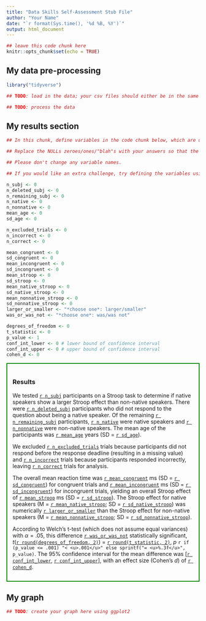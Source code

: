 ```yaml
---
title: "Data Skills Self-Assessment Stub File"
author: "Your Name"
date: "`r format(Sys.time(), '%d %B, %Y')`"
output: html_document
---
```


```r
## leave this code chunk here
knitr::opts_chunk$set(echo = TRUE)
```

## My data pre-processing

<!-- below this line, you can add or alter any code chunks or text as needed -->

```r
library("tidyverse")

## TODO: load in the data; your csv files should either be in the same directory as this Rmd file, or in a subdirectory named 'data', and should be named 'demographics.csv' and 'stroop.csv'

## TODO: process the data
```

<!-- above this line, add or alter any code chunks or text as needed -->

## My results section

```r
## In this chunk, define variables in the code chunk below, which are used to create the results section.

## Replace the NULLs zeroes/ones/"blah"s with your answers so that the values go in the right places in the results section. You DO NOT need to edit anything in the results section itself, just define the variables.

## Please don't change any variable names.

## If you would like an extra challenge, try defining the variables using R code rather than just typing in the numbers from the output (but don't get hung up on this if you have trouble)

n_subj <- 0
n_deleted_subj <- 0
n_remaining_subj <- 0
n_native <- 0
n_nonnative <- 0
mean_age <- 0
sd_age <- 0

n_excluded_trials <- 0
n_incorrect <- 0
n_correct <- 0

mean_congruent <- 0
sd_congruent <- 0
mean_incongruent <- 0
sd_incongruent <- 0
mean_stroop <- 0
sd_stroop <- 0
mean_native_stroop <- 0
sd_native_stroop <- 0
mean_nonnative_stroop <- 0
sd_nonnative_stroop <- 0
larger_or_smaller <- "*choose one*: larger/smaller" 
was_or_was_not <- "*choose one*: was/was not" 

degrees_of_freedom <- 0
t_statistic <- 0
p_value <- 1  
conf_int_lower <- 0 # lower bound of confidence interval
conf_int_upper <- 0 # upper bound of confidence interval
cohen_d <- 0
```

<!-- you don't need to alter anything below this line -->
<div style="padding:1em; border: 2px solid green;">

### Results

We tested <u>`r n_subj`</u> participants on a Stroop task to determine if native speakers show a larger Stroop effect than non-native speakers. 
There were <u>`r n_deleted_subj`</u>
participants who did not respond to the question about being a native speaker. Of the remaining <u>`r n_remaining_subj`</u> participants, 
<u>`r n_native`</u> were native speakers and 
<u>`r n_nonnative`</u> were non-native speakers.
The mean age of the participants was <u>`r mean_age`</u> years 
(SD = <u>`r sd_age`</u>).

We excluded <u>`r n_excluded_trials`</u> trials because participants did not respond before the response deadline (resulting in a missing value) and 
<u>`r n_incorrect`</u> trials because participants responded incorrectly, leaving <u>`r n_correct`</u> trials for analysis.

The overall mean reaction time was 
<u>`r mean_congruent`</u> ms (SD = <u>`r sd_congruent`</u>) 
for congruent trials and 
<u>`r mean_incongruent`</u> ms (SD = <u>`r sd_incongruent`</u>) 
for incongruent trials, yielding an overall Stroop effect of 
<u>`r mean_stroop`</u> ms (SD = <u>`r sd_stroop`</u>). 
The Stroop effect for native speakers 
(M = <u>`r mean_native_stroop`</u>; 
SD = <u>`r sd_native_stroop`</u>) 
was numerically <u>`r larger_or_smaller`</u>
than the Stroop effect for non-native speakers
(M = <u>`r mean_nonnative_stroop`</u>; 
SD = <u>`r sd_nonnative_stroop`</u>).

According to Welch's t-test (which does not assume equal variances) with $\alpha = .05$, this difference 
<u>`r was_or_was_not`</u> 
statistically significant,
$t$(<u>`r round(degrees_of_freedom, 2)`</u>) = <u>`r round(t_statistic, 2)`</u>, 
$p$ `r if (p_value <= .001) "< <u>.001</u>" else sprintf("= <u>%.3f</u>", p_value)`. 
The 95% confidence interval for the mean difference was 
[<u>`r conf_int_lower`</u>, <u>`r conf_int_upper`</u>], 
with an effect size (Cohen's $d$) of <u>`r cohen_d`</u>.

</div>
<!-- you don't need to alter anything above this line -->

## My graph

```r
## TODO: create your graph here using ggplot2
```

